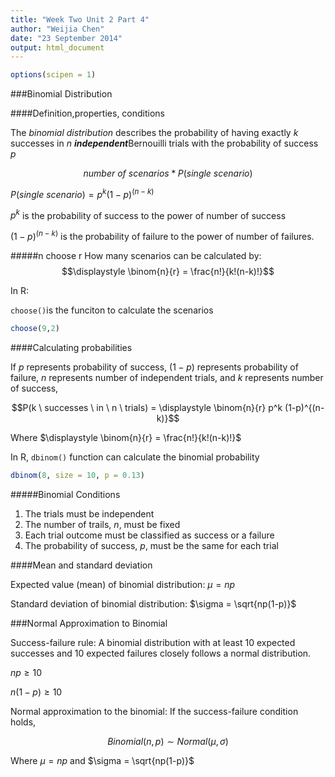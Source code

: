```yaml
---
title: "Week Two Unit 2 Part 4"
author: "Weijia Chen"
date: "23 September 2014"
output: html_document
---
```


```r
options(scipen = 1)
```

###Binomial Distribution

####Definition,properties, conditions

The $binomial\ distribution$ describes the probability of having exactly $k$ successes in $n$ **_independent_**Bernouilli trials with the probability of success $p$

$$number \ of\ scenarios * P(single \ scenario)$$

$P(single \ scenario) = p^k (1-p) ^{(n-k)}$

$p^k$ is the probability of success to the power of number of success

$(1-p)^{(n-k)}$ is the probability of failure to the power of number of failures.

#####n choose r
How many scenarios can be calculated by:
$$\displaystyle \binom{n}{r} = \frac{n!}{k!(n-k)!}$$

In R:

`choose()`is the funciton to calculate the scenarios
```r
choose(9,2)
```

####Calculating probabilities

If $p$ represents probability of success, $(1-p)$ represents probability of failure, $n$ represents number of independent trials, and $k$ represents number of success,

$$P(k \ successes \ in \ n \ trials) = \displaystyle \binom{n}{r} p^k (1-p)^{(n-k)}$$

Where $\displaystyle \binom{n}{r} = \frac{n!}{k!(n-k)!}$

In R, `dbinom()` function can calculate the binomial probability

```r
dbinom(8, size = 10, p = 0.13)
```

#####Binomial Conditions

1. The trials must be independent
2. The number of trails, $n$, must be fixed
3. Each trial outcome must be classified as success or a failure
4. The probability of success, $p$, must be the same for each trial

####Mean and standard deviation

Expected value (mean) of binomial distribution: $\mu = np$

Standard deviation of binomial distribution: $\sigma = \sqrt{np(1-p)}$

###Normal Approximation to Binomial

Success-failure rule: A binomial distribution with at least 10 expected successes and 10 expected failures closely follows a normal distribution.

$np \geq 10$

$n(1-p) \geq 10$

Normal approximation to the binomial: If the success-failure condition holds,

$$Binomial(n,p) \sim Normal(\mu, \sigma)$$

Where $\mu = np$ and $\sigma = \sqrt{np(1-p)}$
